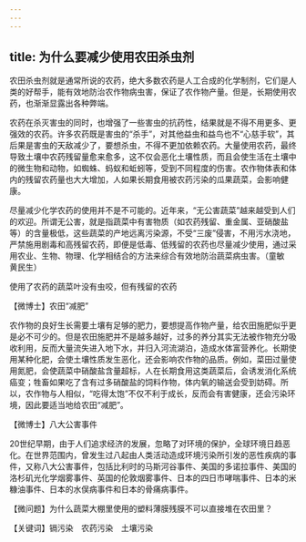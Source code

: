 ```yaml
---
---
---
```

title: 为什么要减少使用农田杀虫剂
---




农田杀虫剂就是通常所说的农药，绝大多数农药是人工合成的化学制剂，它们是人类的好帮手，能有效地防治农作物病虫害，保证了农作物产量。但是，长期使用农药，也渐渐显露出各种弊端。



农药在杀灭害虫的同时，也增强了一些害虫的抗药性，结果就是不得不用更多、更强效的农药。许多农药既是害虫的“杀手”，对其他益虫和益鸟也不“心慈手软”，其后果是害虫的天敌减少了，要想杀虫，不得不更加依赖农药。大量使用农药，最终导致土壤中农药残留量愈来愈多，这不仅会恶化土壤性质，而且会使生活在土壤中的微生物和动物，如蜘蛛、蚂蚁和蚯蚓等，受到不同程度的伤害。农作物体表和体内的残留农药量也大大增加，人如果长期食用被农药污染的瓜果蔬菜，会影响健康。



尽量减少化学农药的使用并不是不可能的。近年来，“无公害蔬菜”越来越受到人们的欢迎。所谓无公害，就是指蔬菜中有害物质（如农药残留、重金属、亚硝酸盐等）的含量极低，这些蔬菜的产地远离污染源，不受“三废”侵害，不用污水浇地，严禁施用剧毒和高残留农药，即便是低毒、低残留的农药也尽量减少使用，通过采用农业、生物、物理、化学相结合的方法来综合有效地防治蔬菜病虫害。（童敏　黄民生）

使用了农药的蔬菜叶没有虫咬，但有残留的农药





【微博士】农田“减肥”

农作物的良好生长需要土壤有足够的肥力，要想提高作物产量，给农田施肥似乎更是必不可少的。但是农田施肥并不是越多越好，过多的养分其实无法被作物充分吸收利用，反而大量流失进入地下水，并归入河流湖泊，造成水体富营养化。长期使用某种化肥，会使土壤性质发生恶化，还会影响农作物的品质。例如，菜田过量使用氮肥，会使蔬菜中硝酸盐含量超标，人在长期食用这类蔬菜后，会诱发消化系统癌变；牲畜如果吃了含有过多硝酸盐的饲料作物，体内氧的输送会受到妨碍。所以，农作物与人相似，“吃得太饱”不仅不利于成长，反而会有害健康，还会污染环境，因此要适当地给农田“减肥”。

【微博士】八大公害事件

20世纪早期，由于人们追求经济的发展，忽略了对环境的保护，全球环境日趋恶化。在世界范围内，曾发生过八起由人类活动造成环境污染所引发的恶性疾病的事件，又称八大公害事件，包括比利时的马斯河谷事件、美国的多诺拉事件、美国的洛杉矶光化学烟雾事件、英国的伦敦烟雾事件、日本的四日市哮喘事件、日本的米糠油事件、日本的水俣病事件和日本的骨痛病事件。

【微问题】为什么蔬菜大棚里使用的塑料薄膜残膜不可以直接堆在农田里？

【关键词】镉污染　农药污染　土壤污染